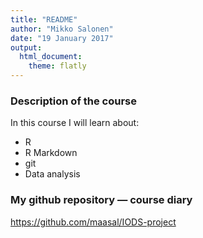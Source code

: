 ```yaml
---
title: "README"
author: "Mikko Salonen"
date: "19 January 2017"
output: 
  html_document:  
    theme: flatly
---
```


### Description of the course
In this course I will learn about:

  * R
  * R Markdown
  * git
  * Data analysis
  

### My github repository --- course diary
<https://github.com/maasal/IODS-project>

